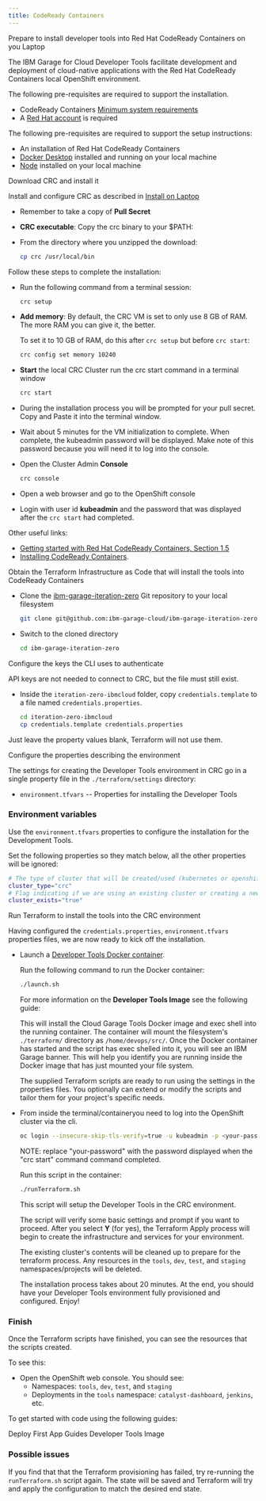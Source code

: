 ```yaml
---
title: CodeReady Containers
---
```


<Tabs>

<Tab label="Prerequisites">

<PageDescription>

Prepare to install developer tools into Red Hat CodeReady Containers on you Laptop

</PageDescription>

The IBM Garage for Cloud Developer Tools facilitate development and deployment of cloud-native applications
with the Red Hat CodeReady Containers local OpenShift environment.

The following pre-requisites are required to support the installation.

- CodeReady Containers [Minimum system requirements](https://access.redhat.com/documentation/en-us/red_hat_codeready_containers/1.0/html/getting_started_guide/getting-started-with-codeready-containers_gsg#minimum-system-requirements_gsg)
- A [Red Hat account](https://access.redhat.com/login) is required

The following pre-requisites are required to support the setup instructions:

- An installation of Red Hat CodeReady Containers
- [Docker Desktop](https://www.docker.com/products/docker-desktop) installed and running on your local machine
- [Node](https://nodejs.org/en/) installed on your local machine

</Tab>

<Tab label="Install CRC">

<PageDescription>

Download CRC and install it

</PageDescription>

Install and configure CRC as described in [Install on Laptop](https://cloud.redhat.com/openshift/install/crc/installer-provisioned)

- Remember to take a copy of **Pull Secret**

- **CRC executable**: Copy the crc binary to your $PATH:

- From the directory where you unzipped the download:
    ```bash
    cp crc /usr/local/bin
    ```

Follow these steps to complete the installation:

- Run the following command from a terminal session:
    ```bash
    crc setup
    ```
- **Add memory**: By default, the CRC VM is set to only use 8 GB of RAM. The more RAM you can give it, the better.

    To set it to 10 GB of RAM, do this after `crc setup` but before `crc start`:
    ```bash
    crc config set memory 10240
    ```

- **Start** the local CRC Cluster run the crc start command in a terminal window
    ```bash
    crc start
    ```

- During the installation process you will be prompted for your pull secret. Copy and Paste it into the terminal window.

- Wait about 5 minutes for the VM initialization to complete. When complete, the kubeadmin password will be displayed. Make note of
this password because you will need it to log into the console.

- Open the Cluster Admin **Console**
    ```bash
    crc console
    ```
- Open a web browser and go to the OpenShift console

- Login with user id **kubeadmin** and the password that was displayed
after the `crc start` had completed.

Other useful links:

- [Getting started with Red Hat CodeReady Containers, Section 1.5](https://access.redhat.com/documentation/en-us/red_hat_codeready_containers/1.0/html/getting_started_guide/getting-started-with-codeready-containers_gsg)
- [Installing CodeReady Containers](https://access.redhat.com/documentation/en-us/red_hat_codeready_containers/1.0/html/getting_started_guide/getting-started-with-codeready-containers_gsg#installing-codeready-containers_gsg).

</Tab>

<Tab label="Download">

<PageDescription>

Obtain the Terraform Infrastructure as Code that will install the tools into CodeReady Containers

</PageDescription>

- Clone the [ibm-garage-iteration-zero](https://github.com/ibm-garage-cloud/ibm-garage-iteration-zero) Git repository to your local filesystem
    ```bash
    git clone git@github.com:ibm-garage-cloud/ibm-garage-iteration-zero.git
    ```

- Switch to the cloned directory
    ```bash
    cd ibm-garage-iteration-zero
    ```

</Tab>

<Tab label="API keys">

<PageDescription>

Configure the keys the CLI uses to authenticate

</PageDescription>

API keys are not needed to connect to CRC, but the file must still exist.

- Inside the `iteration-zero-ibmcloud` folder, copy `credentials.template` to a file named `credentials.properties`.
    ```bash
    cd iteration-zero-ibmcloud
    cp credentials.template credentials.properties
    ```

Just leave the property values blank, Terraform will not use them.

</Tab>

<Tab label="Configuration">

<PageDescription>

Configure the properties describing the environment

</PageDescription>

The settings for creating the Developer Tools environment in CRC go in a single property file
in the `./terraform/settings` directory:
- `environment.tfvars` -- Properties for installing the Developer Tools

### Environment variables

Use the  `environment.tfvars` properties to configure the installation for the Development Tools.

Set the following properties so they match below, all the other properties will be ignored:

```bash
# The type of cluster that will be created/used (kubernetes or openshift)
cluster_type="crc"
# Flag indicating if we are using an existing cluster or creating a new one
cluster_exists="true"
```

</Tab>

<Tab label="Run">

<PageDescription>

Run Terraform to install the tools into the CRC environment

</PageDescription>

Having configured the `credentials.properties`, `environment.tfvars` properties files,
we are now ready to kick off the installation.

- Launch a [Developer Tools Docker container](https://github.com/ibm-garage-cloud/ibm-garage-cli-tools "Cloud Garage Tools Docker image").

    Run the following command to run the Docker container:
    ```bash
    ./launch.sh
    ```

    For more information on the **Developer Tools Image** see the following guide:

    This will install the Cloud Garage Tools Docker image and exec shell into the running container. The container will
    mount the filesystem's `./terraform/` directory as `/home/devops/src/`. Once the Docker container has started and
    the script has exec shelled into it, you will see an IBM Garage banner. This will help you identify you are running
    inside the Docker image that has just mounted your file system.

    The supplied Terraform scripts are ready to run using the settings in the properties files.
    You optionally can extend or modify the scripts and tailor them for your project's specific needs.

- From inside the terminal/containeryou need to log into the OpenShift cluster via the cli.
    ```bash
    oc login --insecure-skip-tls-verify=true -u kubeadmin -p <your-password> https://api.crc.testing:6443
    ```

    <InlineNotification>

    NOTE: replace "your-password" with the password displayed when the "crc start" command command completed.

    </InlineNotification>

    Run this script in the container:

    ```bash
    ./runTerraform.sh
    ```

    This script will setup the Developer Tools in the CRC environment.

    The script will verify some basic settings and prompt if you want to proceed. After you select **Y** (for yes),
    the Terraform Apply process will begin to create the infrastructure and services for your environment.

    The existing cluster's contents will be cleaned up to prepare for the terraform
    process. Any resources in the `tools`, `dev`, `test`, and `staging` namespaces/projects will be deleted.

    The installation process takes about 20 minutes. At the end, you should have your Developer Tools environment
    fully provisioned and configured. Enjoy!

### Finish

Once the Terraform scripts have finished, you can see the resources that the scripts created.

To see this:
- Open the OpenShift web console. You should see:
    - Namespaces: `tools`, `dev`, `test`, and `staging`
    - Deployments in the `tools` namespace: `catalyst-dashboard`, `jenkins`, etc.

To get started with code using the following guides:

<AnchorLinks>
  <AnchorLink to="/getting-started/deploy-app">Deploy First App</AnchorLink>
  <AnchorLink to="/guides/overview">Guides</AnchorLink>
  <AnchorLink to="guides/tools-image">Developer Tools Image</AnchorLink>
</AnchorLinks>

### Possible issues

If you find that that the Terraform provisioning has failed, try re-running the `runTerraform.sh` script again.
The state will be saved and Terraform will try and apply the configuration to match the desired end state.

</Tab>

</Tabs>